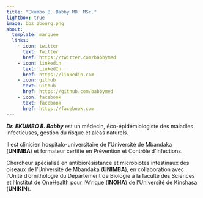 ```yaml
---
title: "Ekumbo B. Babby MD. MSc."
lightbox: true
image: bbz_zbourg.png
about:
  template: marquee
  links:
    - icon: twitter
      text: Twitter
      href: https://twitter.com/babbymed
    - icon: linkedin
      text: LinkedIn
      href: https://linkedin.com
    - icon: github
      text: Github
      href: https://github.com/babbymed
    - icon: facebook
      text: facebook
      href: https://facebook.com
---
```


***Dr. EKUMBO B. Babby*** est un médecin, éco-épidémiologiste des maladies infectieuses, gestion du risque et aléas naturels.

Il est clinicien hospitalo-universitaire de l'Université de Mbandaka (**UNIMBA**) et formateur certifié en Prévention et Contrôle d’Infections.

Chercheur spécialisé en antibiorésistance et microbiotes intestinaux des oiseaux de l'Université de Mbandaka (**UNIMBA**), en collaboration avec l'Unité d'ornithologie du Département de Biologie à la faculté des Sciences et l'Institut de OneHealth pour l’Afrique (**INOHA**) de l'Université de Kinshasa (**UNIKIN**).
